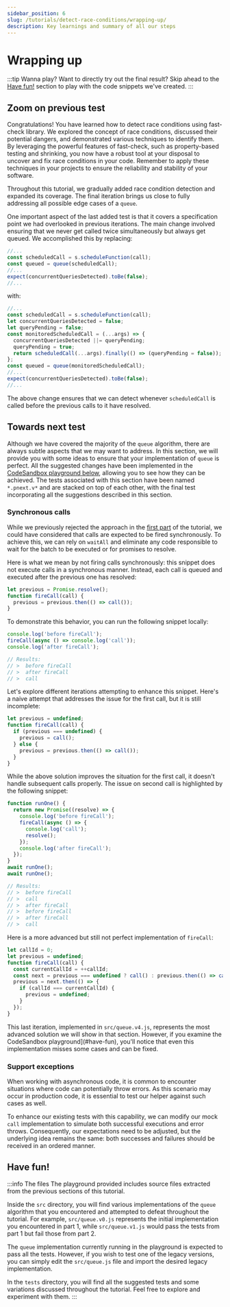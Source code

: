 ```yaml
---
sidebar_position: 6
slug: /tutorials/detect-race-conditions/wrapping-up/
description: Key learnings and summary of all our steps
---
```



# Wrapping up

:::tip Wanna play?
Want to directly try out the final result? Skip ahead to the [Have fun!](#have-fun) section to play with the code snippets we've created.
:::

## Zoom on previous test

Congratulations! You have learned how to detect race conditions using fast-check library. We explored the concept of race conditions, discussed their potential dangers, and demonstrated various techniques to identify them. By leveraging the powerful features of fast-check, such as property-based testing and shrinking, you now have a robust tool at your disposal to uncover and fix race conditions in your code. Remember to apply these techniques in your projects to ensure the reliability and stability of your software.

Throughout this tutorial, we gradually added race condition detection and expanded its coverage. The final iteration brings us close to fully addressing all possible edge cases of a `queue`.

One important aspect of the last added test is that it covers a specification point we had overlooked in previous iterations. The main change involved ensuring that we never get called twice simultaneously but always get queued. We accomplished this by replacing:

```js
//...
const scheduledCall = s.scheduleFunction(call);
const queued = queue(scheduledCall);
//...
expect(concurrentQueriesDetected).toBe(false);
//...
```

with:

```js
//...
const scheduledCall = s.scheduleFunction(call);
let concurrentQueriesDetected = false;
let queryPending = false;
const monitoredScheduledCall = (...args) => {
  concurrentQueriesDetected ||= queryPending;
  queryPending = true;
  return scheduledCall(...args).finally(() => (queryPending = false));
};
const queued = queue(monitoredScheduledCall);
//...
expect(concurrentQueriesDetected).toBe(false);
//...
```

The above change ensures that we can detect whenever `scheduledCall` is called before the previous calls to it have resolved.

## Towards next test

Although we have covered the majority of the `queue` algorithm, there are always subtle aspects that we may want to address. In this section, we will provide you with some ideas to ensure that your implementation of `queue` is perfect. All the suggested changes have been implemented in the [CodeSandbox playground below](#have-fun), allowing you to see how they can be achieved. The tests associated with this section have been named `*.pnext.v*` and are stacked on top of each other, with the final test incorporating all the suggestions described in this section.

### Synchronous calls

While we previously rejected the approach in the [first part](/docs/tutorials/detect-race-conditions/your-first-race-condition-test/) of the tutorial, we could have considered that calls are expected to be fired synchronously. To achieve this, we can rely on `waitAll` and eliminate any code responsible to wait for the batch to be executed or for promises to resolve.

Here is what we mean by not firing calls synchronously: this snippet does not execute calls in a synchronous manner. Instead, each call is queued and executed after the previous one has resolved:

```js
let previous = Promise.resolve();
function fireCall(call) {
  previous = previous.then(() => call());
}
```

To demonstrate this behavior, you can run the following snippet locally:

```js
console.log('before fireCall');
fireCall(async () => console.log('call'));
console.log('after fireCall');

// Results:
// >  before fireCall
// >  after fireCall
// >  call
```

Let's explore different iterations attempting to enhance this snippet. Here's a naive attempt that addresses the issue for the first call, but it is still incomplete:

```js
let previous = undefined;
function fireCall(call) {
  if (previous === undefined) {
    previous = call();
  } else {
    previous = previous.then(() => call());
  }
}
```

While the above solution improves the situation for the first call, it doesn't handle subsequent calls properly. The issue on second call is highlighted by the following snippet:

```js
function runOne() {
  return new Promise((resolve) => {
    console.log('before fireCall');
    fireCall(async () => {
      console.log('call');
      resolve();
    });
    console.log('after fireCall');
  });
}
await runOne();
await runOne();

// Results:
// >  before fireCall
// >  call
// >  after fireCall
// >  before fireCall
// >  after fireCall
// >  call
```

Here is a more advanced but still not perfect implementation of `fireCall`:

```js
let callId = 0;
let previous = undefined;
function fireCall(call) {
  const currentCallId = ++callId;
  const next = previous === undefined ? call() : previous.then(() => call());
  previous = next.then(() => {
    if (callId === currentCallId) {
      previous = undefined;
    }
  });
}
```

This last iteration, implemented in `src/queue.v4.js`, represents the most advanced solution we will show in that section. However, if you examine the CodeSandbox playground](#have-fun), you'll notice that even this implementation misses some cases and can be fixed.

### Support exceptions

When working with asynchronous code, it is common to encounter situations where code can potentially throw errors. As this scenario may occur in production code, it is essential to test our helper against such cases as well.

To enhance our existing tests with this capability, we can modify our mock `call` implementation to simulate both successful executions and error throws. Consequently, our expectations need to be adjusted, but the underlying idea remains the same: both successes and failures should be received in an ordered manner.

## Have fun!

<WrapUpPlaygroundQueue />

:::info The files
The playground provided includes source files extracted from the previous sections of this tutorial.

Inside the `src` directory, you will find various implementations of the `queue` algorithm that you encountered and attempted to defeat throughout the tutorial. For example, `src/queue.v0.js` represents the initial implementation you encountered in part 1, while `src/queue.v1.js` would pass the tests from part 1 but fail those from part 2.

The `queue` implementation currently running in the playground is expected to pass all the tests. However, if you wish to test one of the legacy versions, you can simply edit the `src/queue.js` file and import the desired legacy implementation.

In the `tests` directory, you will find all the suggested tests and some variations discussed throughout the tutorial. Feel free to explore and experiment with them.
:::
